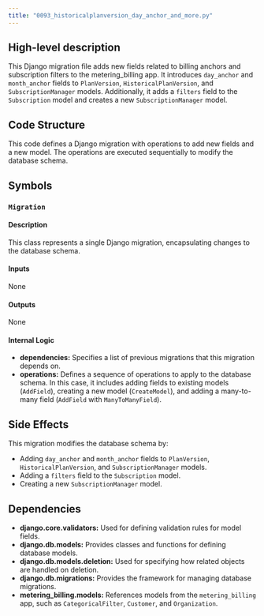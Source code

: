 ```yaml
---
title: "0093_historicalplanversion_day_anchor_and_more.py"
---
```


## High-level description
This Django migration file adds new fields related to billing anchors and subscription filters to the metering_billing app. It introduces `day_anchor` and `month_anchor` fields to `PlanVersion`, `HistoricalPlanVersion`, and `SubscriptionManager` models. Additionally, it adds a `filters` field to the `Subscription` model and creates a new `SubscriptionManager` model.

## Code Structure
This code defines a Django migration with operations to add new fields and a new model. The operations are executed sequentially to modify the database schema.

## Symbols

### `Migration`
#### Description
This class represents a single Django migration, encapsulating changes to the database schema.

#### Inputs
None

#### Outputs
None

#### Internal Logic
- **dependencies:** Specifies a list of previous migrations that this migration depends on.
- **operations:** Defines a sequence of operations to apply to the database schema. In this case, it includes adding fields to existing models (`AddField`), creating a new model (`CreateModel`), and adding a many-to-many field (`AddField` with `ManyToManyField`).

## Side Effects
This migration modifies the database schema by:
- Adding `day_anchor` and `month_anchor` fields to `PlanVersion`, `HistoricalPlanVersion`, and `SubscriptionManager` models.
- Adding a `filters` field to the `Subscription` model.
- Creating a new `SubscriptionManager` model.

## Dependencies
- **django.core.validators:** Used for defining validation rules for model fields.
- **django.db.models:** Provides classes and functions for defining database models.
- **django.db.models.deletion:** Used for specifying how related objects are handled on deletion.
- **django.db.migrations:** Provides the framework for managing database migrations.
- **metering_billing.models:** References models from the `metering_billing` app, such as `CategoricalFilter`, `Customer`, and `Organization`.

